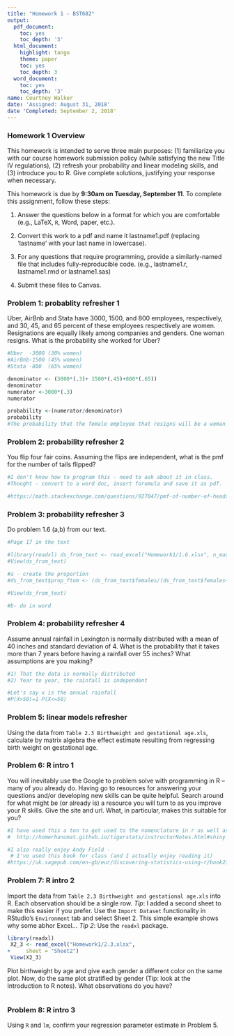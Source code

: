 ```yaml
---
title: "Homework 1 - BST682"
output:
  pdf_document:
    toc: yes
    toc_depth: '3'
  html_document:
    highlight: tango
    theme: paper
    toc: yes
    toc_depth: 3
  word_document:
    toc: yes
    toc_depth: '3'
name: Courtney Walker 
date: 'Assigned: August 31, 2018'
date 'Completed: September 2, 2018'
---
```



### Homework 1 Overview

This homework is intended to serve three main purposes: (1) familiarize you with our course homework submission policy (while satisfying the new Title IV regulations), (2) refresh your probability and linear modeling skills, and (3) introduce you to R.  Give complete solutions, justifying your response when necessary. 

This homework is due by **9:30am on Tuesday, September 11**.  To complete this assignment, follow these steps:

1. Answer the questions below in a format for which you are comfortable (e.g., LaTeX, $\texttt{R}$, Word, paper, etc.).


2. Convert this work to a pdf and name it lastname1.pdf (replacing 'lastname' with your last name in lowercase).

3. For any questions that require programming, provide a similarly-named file that includes fully-reproducible code.  (e.g., lastname1.r, lastname1.rmd or lastname1.sas)

4. Submit these files to Canvas.


### Problem 1: probablity refresher 1

Uber, AirBnb and Stata have 3000, 1500, and 800 employees, respectively, and 30, 45, and 65 percent of these employees respectively are women.  Resignations are equally likely among companies and genders.  One woman resigns.  What is the probability she worked for Uber?


```r
#Uber  -3000 (30% women) 
#AirBnb-1500 (45% women) 
#Stata -800  (65% women)

denominator <- (3000*(.3)+ 1500*(.45)+800*(.65))
denominator 
numerator <-3000*(.3)
numerator 

probability <-(numerator/denominator)
probability
#The probability that the female employee that resigns will be a woman is .43

```


### Problem 2: probability refresher 2

You flip four fair coins.  Assuming the flips are independent, what is the pmf for the number of tails flipped?


```r
#I don't know how to program this - need to ask about it in class. 
#Thought - convert to a word doc, insert forumula and save it as pdf. 

#https://math.stackexchange.com/questions/927047/pmf-of-number-of-heads-of-4-coin-tosses

```



### Problem 3: probability refresher 3

Do problem 1.6 (a,b) from our text.

```r
#Page 17 in the text 

#library(readxl) ds_from_text <- read_excel("Homework1/1.6.xlsx", n_max = 17)
#View(ds_from_text)

```

```r
#a - create the proportion 
#ds_from_text$prop_ftom <- (ds_from_text$females/(ds_from_text$females+ds_from_text$males))

#View(ds_from_text)
```

```r
#b- do in word 

```


### Problem 4: probability refresher 4


Assume annual rainfall in Lexington is normally distributed with a mean of 40 inches and standard deviation of 4. What is the probability that it takes more than 7 years before having a rainfall over 55 inches?  What assumptions are you making?

```r
#1) That the data is normally distributed 
#2) Year to year, the rainfall is independent

#Let's say x is the annual rainfall
#P(X>50)=1-P(X<=50)

```



### Problem 5: linear models refresher

Using the data from `Table 2.3 Birthweight and gestational age.xls`, calculate by matrix algebra the effect estimate resulting from regressing birth weight on gestational age.



### Problem 6: R intro 1

You will inevitably use the Google to problem solve with programming in R -- many of you already do.  Having go to resources for answering your questions and/or developing new skills can be quite helpful.  Search around for what might be (or already is) a resource you will turn to as you improve your R skills.  Give the site and url.  What, in particular, makes this suitable for you?

```r
#I have used this a ton to get used to the nomenclature in r as well as practice a bit - 
#  http://homerhanumat.github.io/tigerstats/instructorNotes.html#shiny_apps

#I also really enjoy Andy Field - 
 # I've used this book for class (and I actually enjoy reading it)
#https://uk.sagepub.com/en-gb/eur/discovering-statistics-using-r/book236067


```


### Problem 7: R intro 2

Import the data from `Table 2.3 Birthweight and gestational age.xls` into R.  Each observation should be a single row.  *Tip*: I added a second sheet to make this easier if you prefer. Use the `Import Dataset` functionality in RStudio's `Environment` tab and select Sheet 2.  This simple example shows why some abhor Excel... *Tip 2*: Use the `readxl` package.

```r
library(readxl)
 X2_3 <- read_excel("Homework1/2.3.xlsx", 
+     sheet = "Sheet2")
 View(X2_3)
```


Plot birthweight by age and give each gender a different color on the same plot.  Now, do the same plot stratified by gender (Tip: look at the Introduction to R notes).  What observations do you have?

```r

```



### Problem 8: R intro 3

Using `R` and `lm`, confirm your regression parameter estimate in Problem 5.  